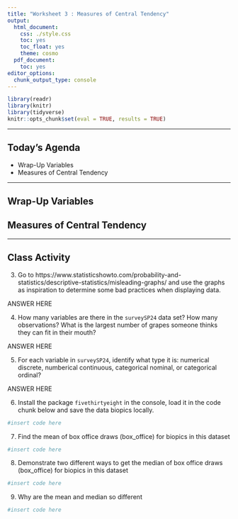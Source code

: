 ```yaml
---
title: "Worksheet 3 : Measures of Central Tendency"
output:
  html_document:
    css: ./style.css
    toc: yes
    toc_float: yes
    theme: cosmo
  pdf_document:
    toc: yes
editor_options:
  chunk_output_type: console
---
```

  
```r
library(readr)
library(knitr)
library(tidyverse)
knitr::opts_chunk$set(eval = TRUE, results = TRUE)
```

---
  
## Today's Agenda
- Wrap-Up Variables
- Measures of Central Tendency

---
  
## Wrap-Up Variables

## Measures of Central Tendency



---

## Class Activity

3. Go to https://www.statisticshowto.com/probability-and-statistics/descriptive-statistics/misleading-graphs/ and use the graphs as inspiration to determine some bad practices when displaying data.

<div>
:::{#answer}

ANSWER HERE

:::
</div>

4. How many variables are there in the `surveySP24` data set? How many observations? What is the largest number of grapes someone thinks they can fit in their mouth?

<div>
:::{#answer}

ANSWER HERE

:::
</div>

5. For each variable in `surveySP24`, identify what type it is: numerical discrete, numberical continuous, categorical nominal,  or categorical ordinal?

<div>
:::{#answer}

ANSWER HERE

:::
</div>

6. Install the package `fivethirtyeight` in the console, load it in the code chunk below and save the data biopics locally.
```r
#insert code here
```


7. Find the mean of box office draws (box_office) for biopics in this dataset
```r
#insert code here
```

8. Demonstrate two different ways to get the median of box office draws (box_office) for biopics in this dataset
```r
#insert code here
```

9. Why are the mean and median so different
```r
#insert code here
```